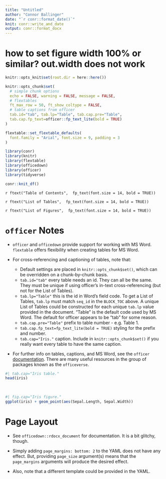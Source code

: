 ```yaml
---
title: "Untitled"
author: "Connor Ballinger"
date: "`r conr::format_date()`"
knit: conr::write_and_date
output: conr::format_docx
---
```

# how to set figure width 100% or similar? out.width does not work
```r
knitr::opts_knit$set(root.dir = here::here())

knitr::opts_chunk$set(
  # simple chunk options
  echo = FALSE, warning = FALSE, message = FALSE,
  # flextables
  ft_max_row = 50, ft_show_coltype = FALSE,
  # table captions from officer
  tab.id="tab", tab.lp="Table", tab.cap.pre="Table",
  tab.cap.fp_text=officer::fp_text_lite(bold = TRUE)
)

flextable::set_flextable_defaults(
  font.family = "Arial", font.size = 9, padding = 3
)

library(conr)
library(knitr)
library(flextable)
library(officedown)
library(officer)
library(tidyverse)

conr::knit_df()
```

`r ftext("Table of Contents",  fp_text(font.size = 14, bold = TRUE))`

<!---BLOCK_TOC--->

`r ftext("List of Tables",  fp_text(font.size = 14, bold = TRUE))`

<!---BLOCK_TOC{seq_id: 'Table'}--->

`r ftext("List of Figures",  fp_text(font.size = 14, bold = TRUE))`

<!---BLOCK_TOC{seq_id: 'fig'}--->

# `officer` Notes

- `officer` and `officedown` provide support for working with MS Word. `flextable` offers flexibility when creating tables for MS Word.

- For cross-referencing and captioning of tables, note that:

     - Default settings are placed in `knitr::opts_chunk$set()`, which can be overridden on a chunk-by-chunk basis.
     - `tab.id="tab"` every table needs an id. They can all be the same. They must be unique if using officer's in-text cross-referencing (but not for the List of Tables).
     - `tab.lp="Table"` this is the id in Word's field code. To get a List of Tables, `tab.lp` must match `seq_id` in the `BLOCK_TOC` above. A unique List of Tables could be constructed for each unique `tab.lp` value provided in the document. "Table" is the default code used by MS Word. The default for officer appears to be "tab" for some reason.
     - `tab.cap.pre="Table"` prefix to table number - e.g. Table 1.
     - `tab.cap.fp_text=fp_text_lite(bold = TRUE)` styling for the prefix and number.
     - `tab.cap="Iris."` caption. Include in `knitr::opts_chunk$set()` if you really want every table to have the same caption.

- For further info on tables, captions, and MS Word, see the `officer` [documentation](https://davidgohel.github.io/officer/reference/opts_current_table.html). There are many useful resources in the group of packages known as the `officeverse`.

```r
#| tab.cap="Iris table."
head(iris)
```

<br>
```r
#| fig.cap="Iris figure."
ggplot(iris) + geom_point(aes(Sepal.Length, Sepal.Width))
```

# Page Layout

- See `officedown::rdocx_document` for documentation. It is a bit glitchy, though.

- Simply adding `page_margins: bottom: 2` to the YAML does not have any effect. But, providing `page_size` argument(s) means that the `page_margins` arguments will produce the desired effect.

- Also, note that a different template could be provided in the YAML.
